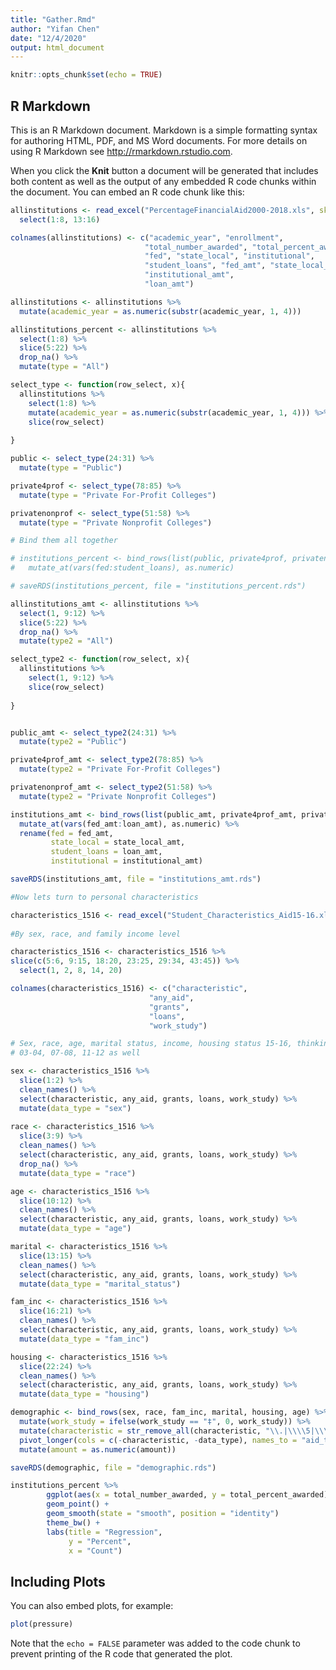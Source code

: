 ```yaml
---
title: "Gather.Rmd"
author: "Yifan Chen"
date: "12/4/2020"
output: html_document
---
```


```r
knitr::opts_chunk$set(echo = TRUE)
```

## R Markdown

This is an R Markdown document. Markdown is a simple formatting syntax for authoring HTML, PDF, and MS Word documents. For more details on using R Markdown see <http://rmarkdown.rstudio.com>.

When you click the **Knit** button a document will be generated that includes both content as well as the output of any embedded R code chunks within the document. You can embed an R code chunk like this:

```r
allinstitutions <- read_excel("PercentageFinancialAid2000-2018.xls", skip = 1) %>%
  select(1:8, 13:16)

colnames(allinstitutions) <- c("academic_year", "enrollment", 
                              "total_number_awarded", "total_percent_awarded",
                              "fed", "state_local", "institutional", 
                              "student_loans", "fed_amt", "state_local_amt", 
                              "institutional_amt",
                              "loan_amt")

allinstitutions <- allinstitutions %>%
  mutate(academic_year = as.numeric(substr(academic_year, 1, 4)))

allinstitutions_percent <- allinstitutions %>%
  select(1:8) %>%
  slice(5:22) %>% 
  drop_na() %>%
  mutate(type = "All")

select_type <- function(row_select, x){
  allinstitutions %>%
    select(1:8) %>%
    mutate(academic_year = as.numeric(substr(academic_year, 1, 4))) %>%
    slice(row_select)
  
}

public <- select_type(24:31) %>%
  mutate(type = "Public")

private4prof <- select_type(78:85) %>%
  mutate(type = "Private For-Profit Colleges")

privatenonprof <- select_type(51:58) %>%
  mutate(type = "Private Nonprofit Colleges")

# Bind them all together

# institutions_percent <- bind_rows(list(public, private4prof, privatenonprof)) %>%
#   mutate_at(vars(fed:student_loans), as.numeric)

# saveRDS(institutions_percent, file = "institutions_percent.rds")

allinstitutions_amt <- allinstitutions %>%
  select(1, 9:12) %>%
  slice(5:22) %>% 
  drop_na() %>%
  mutate(type2 = "All")

select_type2 <- function(row_select, x){
  allinstitutions %>%
    select(1, 9:12) %>%
    slice(row_select)
  
}


public_amt <- select_type2(24:31) %>%
  mutate(type2 = "Public")

private4prof_amt <- select_type2(78:85) %>%
  mutate(type2 = "Private For-Profit Colleges")

privatenonprof_amt <- select_type2(51:58) %>%
  mutate(type2 = "Private Nonprofit Colleges")

institutions_amt <- bind_rows(list(public_amt, private4prof_amt, privatenonprof_amt)) %>%
  mutate_at(vars(fed_amt:loan_amt), as.numeric) %>%
  rename(fed = fed_amt,
         state_local = state_local_amt,
         student_loans = loan_amt,
         institutional = institutional_amt)

saveRDS(institutions_amt, file = "institutions_amt.rds")

```

```r
#Now lets turn to personal characteristics

characteristics_1516 <- read_excel("Student_Characteristics_Aid15-16.xls", skip = 2)
 
#By sex, race, and family income level

characteristics_1516 <- characteristics_1516 %>%
slice(c(5:6, 9:15, 18:20, 23:25, 29:34, 43:45)) %>%
  select(1, 2, 8, 14, 20)

colnames(characteristics_1516) <- c("characteristic", 
                               "any_aid", 
                               "grants", 
                               "loans",
                               "work_study")

# Sex, race, age, marital status, income, housing status 15-16, thinking about doing this by year:
# 03-04, 07-08, 11-12 as well

sex <- characteristics_1516 %>%
  slice(1:2) %>%
  clean_names() %>%
  select(characteristic, any_aid, grants, loans, work_study) %>%
  mutate(data_type = "sex")
         
race <- characteristics_1516 %>%
  slice(3:9) %>%
  clean_names() %>%
  select(characteristic, any_aid, grants, loans, work_study) %>%
  drop_na() %>%
  mutate(data_type = "race")

age <- characteristics_1516 %>%
  slice(10:12) %>%
  clean_names() %>%
  select(characteristic, any_aid, grants, loans, work_study) %>%
  mutate(data_type = "age")

marital <- characteristics_1516 %>%
  slice(13:15) %>%
  clean_names() %>%
  select(characteristic, any_aid, grants, loans, work_study) %>%
  mutate(data_type = "marital_status")

fam_inc <- characteristics_1516 %>%
  slice(16:21) %>%
  clean_names() %>%
  select(characteristic, any_aid, grants, loans, work_study) %>%
  mutate(data_type = "fam_inc")

housing <- characteristics_1516 %>%
  slice(22:24) %>%
  clean_names() %>%
  select(characteristic, any_aid, grants, loans, work_study) %>%
  mutate(data_type = "housing")

demographic <- bind_rows(sex, race, fam_inc, marital, housing, age) %>%
  mutate(work_study = ifelse(work_study == "‡", 0, work_study)) %>%
  mutate(characteristic = str_remove_all(characteristic, "\\.|\\\\5|\\\\")) %>%
  pivot_longer(cols = c(-characteristic, -data_type), names_to = "aid_type", values_to = "amount") %>%
  mutate(amount = as.numeric(amount))

saveRDS(demographic, file = "demographic.rds")

institutions_percent %>%
        ggplot(aes(x = total_number_awarded, y = total_percent_awarded)) +
        geom_point() +
        geom_smooth(state = "smooth", position = "identity")
        theme_bw() +
        labs(title = "Regression",
             y = "Percent",
             x = "Count")
```

## Including Plots

You can also embed plots, for example:

```r
plot(pressure)
```

Note that the `echo = FALSE` parameter was added to the code chunk to prevent printing of the R code that generated the plot.
